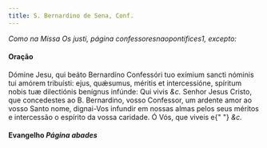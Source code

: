 ```yaml
---
title: S. Bernardino de Sena, Conf.
---
```


<em>Como na Missa Os justi, página confessoresnaopontifices1, excepto:</em>


#### Oração
<div class="grid grid-cols-2 gap-5">
  <span class="text-justify">
    Dómine Jesu, qui beáto Bernardíno Confessóri tuo exímium sancti nóminis tui
    amórem tribuísti: ejus, quǽsumus, méritis et intercessióne, spíritum nobis
    tuæ dilectiónis benígnus infúnde: Qui vivis <em>&c.</em>
  </span>
  <span class="text-justify">
    Senhor Jesus Cristo, que concedestes ao B. Bernardino, vosso Confessor, um
    ardente amor ao vosso Santo nome, dignai-Vos infundir em nossas almas pelos
    seus méritos e intercessão o espírito da vossa caridade. Ó Vós, que viveis e{" "}
    <em>&c.</em>
  </span>
</div>

<h4 class="text-center">
  Evangelho <em>Página abades</em>
</h4>
